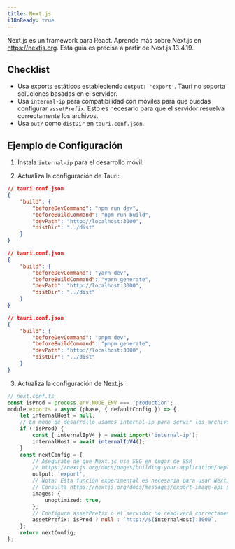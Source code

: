 ```yaml
---
title: Next.js
i18nReady: true
---
```



Next.js es un framework para React. Aprende más sobre Next.js en https://nextjs.org. Esta guía es precisa a partir de Next.js 13.4.19.

## Checklist

- Usa exports estáticos estableciendo `output: 'export'`. Tauri no soporta soluciones basadas en el servidor.
- Usa `internal-ip` para compatibilidad con móviles para que puedas configurar `assetPrefix`. Esto es necesario para que el servidor resuelva correctamente los archivos.
- Usa `out/` como `distDir` en `tauri.conf.json`.

## Ejemplo de Configuración

1. Instala `internal-ip` para el desarrollo móvil:

<CommandTabs
	npm="npm install --save-dev internal-ip"
	yarn="yarn add -D internal-ip"
	pnpm="pnpm add -D internal-ip"
/>

2. Actualiza la configuración de Tauri:

<Tabs>
	<TabItem label="npm">

```json
// tauri.conf.json
{
	"build": {
		"beforeDevCommand": "npm run dev",
		"beforeBuildCommand": "npm run build",
		"devPath": "http://localhost:3000",
		"distDir": "../dist"
	}
}
```

</TabItem>
<TabItem label="yarn">

```json
// tauri.conf.json
{
	"build": {
		"beforeDevCommand": "yarn dev",
		"beforeBuildCommand": "yarn generate",
		"devPath": "http://localhost:3000",
		"distDir": "../dist"
	}
}
```

</TabItem>
<TabItem label="pnpm">

```json
// tauri.conf.json
{
	"build": {
		"beforeDevCommand": "pnpm dev",
		"beforeBuildCommand": "pnpm generate",
		"devPath": "http://localhost:3000",
		"distDir": "../dist"
	}
}
```

</TabItem>
</Tabs>

3. Actualiza la configuración de Next.js:

```ts
// next.conf.ts
const isProd = process.env.NODE_ENV === 'production';
module.exports = async (phase, { defaultConfig }) => {
	let internalHost = null;
	// En modo de desarrollo usamos internal-ip para servir los archivos
	if (!isProd) {
		const { internalIpV4 } = await import('internal-ip');
		internalHost = await internalIpV4();
	}
	const nextConfig = {
		// Aségurate de que Next.js use SSG en lugar de SSR
		// https://nextjs.org/docs/pages/building-your-application/deploying/static-exports
		output: 'export',
		// Nota: Esta función experimental es necesaria para usar NextJS Image en modo SSG.
		// Consulta https://nextjs.org/docs/messages/export-image-api para ver diferentes soluciones.
		images: {
			unoptimized: true,
		},
		// Configura assetPrefix o el servidor no resolverá correctamente tus archivos.
		assetPrefix: isProd ? null : `http://${internalHost}:3000`,
	};
	return nextConfig;
};
```
